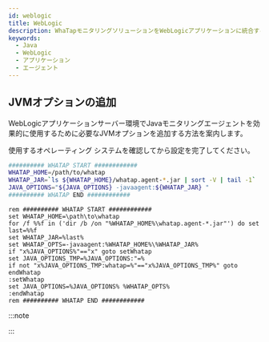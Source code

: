 ```yaml
---
id: weblogic
title: WebLogic
description: WhaTapモニタリングソリューションをWebLogicアプリケーションに統合するためのJVM(Java Virtual Machine) オプションの追加方法についての詳細な案内を提供します。ユーザーは本文書を通じて、Javaエージェントのインストール後、WebLogicアプリケーションの性能および可用性モニタリングのために必要なJVM設定を適用する方法を段階別に確認できます。エージェントのインストール過程の中で必須JVMオプションの構成とWebLogicとの円滑な統合のための最適な設定方法、ヒストグラムの照会方法が含まれています。
keywords:
  - Java
  - WebLogic
  - アプリケーション
  - エージェント
---
```


## JVMオプションの追加

WebLogicアプリケーションサーバー環境でJavaモニタリングエージェントを効果的に使用するために必要なJVMオプションを追加する方法を案内します。

使用するオペレーティング システムを確認してから設定を完了してください。

<Tabs>
<TabItem value="linux" label="Linux">

```bash title="{WebLogic_Path}/user_projects/domains/{User_Domain}/bin/startWebLogic.sh"
########## WHATAP START ############
WHATAP_HOME=/path/to/whatap
WHATAP_JAR=`ls ${WHATAP_HOME}/whatap.agent-*.jar | sort -V | tail -1`
JAVA_OPTIONS="${JAVA_OPTIONS} -javaagent:${WHATAP_JAR} "
########## WHATAP END ############
```

</TabItem>
<TabItem value="windows" label="Windows" default>

```batch title="{WebLogic_Path}/user_projects/domains/{User_Domain}/bin/startWebLogic.bat"
rem ########## WHATAP START ############
set WHATAP_HOME=\path\to\whatap
for /f %%f in ('dir /b /on "%WHATAP_HOME%\whatap.agent-*.jar"') do set last=%%f
set WHATAP_JAR=%last%
set WHATAP_OPTS=-javaagent:%WHATAP_HOME%\%WHATAP_JAR%
if "x%JAVA_OPTIONS%"=="x" goto setWhatap
set JAVA_OPTIONS_TMP=%JAVA_OPTIONS:"=%
if not "x%JAVA_OPTIONS_TMP:whatap=%"=="x%JAVA_OPTIONS_TMP%" goto endWhatap
:setWhatap
set JAVA_OPTIONS=%JAVA_OPTIONS% %WHATAP_OPTS%
:endWhatap
rem ########## WHATAP END ############
```

</TabItem>
</Tabs>

:::note


<Java17 />

:::


<Setheapmemory />


<Nextstep />
